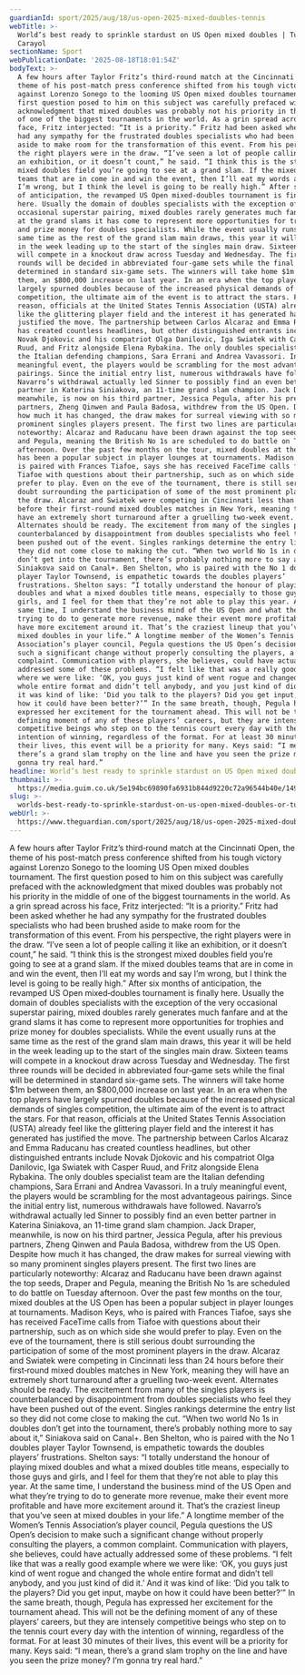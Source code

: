 ```yaml
---
guardianId: sport/2025/aug/18/us-open-2025-mixed-doubles-tennis
webTitle: >-
  World’s best ready to sprinkle stardust on US Open mixed doubles | Tumaini
  Carayol
sectionName: Sport
webPublicationDate: '2025-08-18T18:01:54Z'
bodyText: >-
  A few hours after Taylor Fritz’s third‑round match at the Cincinnati Open, the
  theme of his post-match press conference shifted from his tough victory
  against Lorenzo Sonego to the looming US Open mixed doubles tournament. The
  first question posed to him on this subject was carefully prefaced with the
  acknowledgment that mixed doubles was probably not his priority in the middle
  of one of the biggest tournaments in the world. As a grin spread across his
  face, Fritz interjected: “It is a priority.” Fritz had been asked whether he
  had any sympathy for the frustrated doubles specialists who had been brushed
  aside to make room for the transformation of this event. From his perspective,
  the right players were in the draw. “I’ve seen a lot of people calling it like
  an exhibition, or it doesn’t count,” he said. “I think this is the strongest
  mixed doubles field you’re going to see at a grand slam. If the mixed doubles
  teams that are in come in and win the event, then I’ll eat my words and say
  I’m wrong, but I think the level is going to be really high.” After six months
  of anticipation, the revamped US Open mixed‑doubles tournament is finally
  here. Usually the domain of doubles specialists with the exception of the very
  occasional superstar pairing, mixed doubles rarely generates much fanfare and
  at the grand slams it has come to represent more opportunities for trophies
  and prize money for doubles specialists. While the event usually runs at the
  same time as the rest of the grand slam main draws, this year it will be held
  in the week leading up to the start of the singles main draw. Sixteen teams
  will compete in a knockout draw across Tuesday and Wednesday. The first three
  rounds will be decided in abbreviated four‑game sets while the final will be
  determined in standard six-game sets. The winners will take home $1m between
  them, an $800,000 increase on last year. In an era when the top players have
  largely spurned doubles because of the increased physical demands of singles
  competition, the ultimate aim of the event is to attract the stars. For that
  reason, officials at the United States Tennis Association (USTA) already feel
  like the glittering player field and the interest it has generated has
  justified the move. The partnership between Carlos Alcaraz and Emma Raducanu
  has created countless headlines, but other distinguished entrants include
  Novak Djokovic and his compatriot Olga Danilovic, Iga Swiatek with Casper
  Ruud, and Fritz alongside Elena Rybakina. The only doubles specialist team are
  the Italian defending champions, Sara Errani and Andrea Vavassori. In a truly
  meaningful event, the players would be scrambling for the most advantageous
  pairings. Since the initial entry list, numerous withdrawals have followed.
  Navarro’s withdrawal actually led Sinner to possibly find an even better
  partner in Katerina Siniakova, an 11-time grand slam champion. Jack Draper,
  meanwhile, is now on his third partner, Jessica Pegula, after his previous
  partners, Zheng Qinwen and Paula Badosa, withdrew from the US Open. Despite
  how much it has changed, the draw makes for surreal viewing with so many
  prominent singles players present. The first two lines are particularly
  noteworthy: Alcaraz and Raducanu have been drawn against the top seeds, Draper
  and Pegula, meaning the British No 1s are scheduled to do battle on Tuesday
  afternoon. Over the past few months on the tour, mixed doubles at the US Open
  has been a popular subject in player lounges at tournaments. Madison Keys, who
  is paired with Frances Tiafoe, says she has received FaceTime calls from
  Tiafoe with questions about their partnership, such as on which side she would
  prefer to play. Even on the eve of the tournament, there is still serious
  doubt surrounding the participation of some of the most prominent players in
  the draw. Alcaraz and Swiatek were competing in Cincinnati less than 24 hours
  before their first‑round mixed doubles matches in New York, meaning they will
  have an extremely short turnaround after a gruelling two-week event.
  Alternates should be ready. The excitement from many of the singles players is
  counterbalanced by disappointment from doubles specialists who feel they have
  been pushed out of the event. Singles rankings determine the entry list so
  they did not come close to making the cut. “When two world No 1s in doubles
  don’t get into the tournament, there’s probably nothing more to say about it,”
  Siniakova said on Canal+. Ben Shelton, who is paired with the No 1 doubles
  player Taylor Townsend, is empathetic towards the doubles players’
  frustrations. Shelton says: “I totally understand the honour of playing mixed
  doubles and what a mixed doubles title means, especially to those guys and
  girls, and I feel for them that they’re not able to play this year. At the
  same time, I understand the business mind of the US Open and what they’re
  trying to do to generate more revenue, make their event more profitable and
  have more excitement around it. That’s the craziest lineup that you’ve seen at
  mixed doubles in your life.” A longtime member of the Women’s Tennis
  Association’s player council, Pegula questions the US Open’s decision to make
  such a significant change without properly consulting the players, a common
  complaint. Communication with players, she believes, could have actually
  addressed some of these problems. “I felt like that was a really good example
  where we were like: ‘OK, you guys just kind of went rogue and changed the
  whole entire format and didn’t tell anybody, and you just kind of did it.’ And
  it was kind of like: ‘Did you talk to the players? Did you get input, maybe on
  how it could have been better?’” In the same breath, though, Pegula has
  expressed her excitement for the tournament ahead. This will not be the
  defining moment of any of these players’ careers, but they are intensely
  competitive beings who step on to the tennis court every day with the
  intention of winning, regardless of the format. For at least 30 minutes of
  their lives, this event will be a priority for many. Keys said: “I mean,
  there’s a grand slam trophy on the line and have you seen the prize money? I’m
  gonna try real hard.”
headline: World’s best ready to sprinkle stardust on US Open mixed doubles
thumbnail: >-
  https://media.guim.co.uk/5e194bc69890fa6931b844d9220c72a96544b40e/149_0_3638_2911/500.jpg
slug: >-
  worlds-best-ready-to-sprinkle-stardust-on-us-open-mixed-doubles-or-tumaini-carayol
webUrl: >-
  https://www.theguardian.com/sport/2025/aug/18/us-open-2025-mixed-doubles-tennis
---
```

A few hours after Taylor Fritz’s third‑round match at the Cincinnati Open, the theme of his post-match press conference shifted from his tough victory against Lorenzo Sonego to the looming US Open mixed doubles tournament. The first question posed to him on this subject was carefully prefaced with the acknowledgment that mixed doubles was probably not his priority in the middle of one of the biggest tournaments in the world. As a grin spread across his face, Fritz interjected: “It is a priority.” Fritz had been asked whether he had any sympathy for the frustrated doubles specialists who had been brushed aside to make room for the transformation of this event. From his perspective, the right players were in the draw. “I’ve seen a lot of people calling it like an exhibition, or it doesn’t count,” he said. “I think this is the strongest mixed doubles field you’re going to see at a grand slam. If the mixed doubles teams that are in come in and win the event, then I’ll eat my words and say I’m wrong, but I think the level is going to be really high.” After six months of anticipation, the revamped US Open mixed‑doubles tournament is finally here. Usually the domain of doubles specialists with the exception of the very occasional superstar pairing, mixed doubles rarely generates much fanfare and at the grand slams it has come to represent more opportunities for trophies and prize money for doubles specialists. While the event usually runs at the same time as the rest of the grand slam main draws, this year it will be held in the week leading up to the start of the singles main draw. Sixteen teams will compete in a knockout draw across Tuesday and Wednesday. The first three rounds will be decided in abbreviated four‑game sets while the final will be determined in standard six-game sets. The winners will take home $1m between them, an $800,000 increase on last year. In an era when the top players have largely spurned doubles because of the increased physical demands of singles competition, the ultimate aim of the event is to attract the stars. For that reason, officials at the United States Tennis Association (USTA) already feel like the glittering player field and the interest it has generated has justified the move. The partnership between Carlos Alcaraz and Emma Raducanu has created countless headlines, but other distinguished entrants include Novak Djokovic and his compatriot Olga Danilovic, Iga Swiatek with Casper Ruud, and Fritz alongside Elena Rybakina. The only doubles specialist team are the Italian defending champions, Sara Errani and Andrea Vavassori. In a truly meaningful event, the players would be scrambling for the most advantageous pairings. Since the initial entry list, numerous withdrawals have followed. Navarro’s withdrawal actually led Sinner to possibly find an even better partner in Katerina Siniakova, an 11-time grand slam champion. Jack Draper, meanwhile, is now on his third partner, Jessica Pegula, after his previous partners, Zheng Qinwen and Paula Badosa, withdrew from the US Open. Despite how much it has changed, the draw makes for surreal viewing with so many prominent singles players present. The first two lines are particularly noteworthy: Alcaraz and Raducanu have been drawn against the top seeds, Draper and Pegula, meaning the British No 1s are scheduled to do battle on Tuesday afternoon. Over the past few months on the tour, mixed doubles at the US Open has been a popular subject in player lounges at tournaments. Madison Keys, who is paired with Frances Tiafoe, says she has received FaceTime calls from Tiafoe with questions about their partnership, such as on which side she would prefer to play. Even on the eve of the tournament, there is still serious doubt surrounding the participation of some of the most prominent players in the draw. Alcaraz and Swiatek were competing in Cincinnati less than 24 hours before their first‑round mixed doubles matches in New York, meaning they will have an extremely short turnaround after a gruelling two-week event. Alternates should be ready. The excitement from many of the singles players is counterbalanced by disappointment from doubles specialists who feel they have been pushed out of the event. Singles rankings determine the entry list so they did not come close to making the cut. “When two world No 1s in doubles don’t get into the tournament, there’s probably nothing more to say about it,” Siniakova said on Canal+. Ben Shelton, who is paired with the No 1 doubles player Taylor Townsend, is empathetic towards the doubles players’ frustrations. Shelton says: “I totally understand the honour of playing mixed doubles and what a mixed doubles title means, especially to those guys and girls, and I feel for them that they’re not able to play this year. At the same time, I understand the business mind of the US Open and what they’re trying to do to generate more revenue, make their event more profitable and have more excitement around it. That’s the craziest lineup that you’ve seen at mixed doubles in your life.” A longtime member of the Women’s Tennis Association’s player council, Pegula questions the US Open’s decision to make such a significant change without properly consulting the players, a common complaint. Communication with players, she believes, could have actually addressed some of these problems. “I felt like that was a really good example where we were like: ‘OK, you guys just kind of went rogue and changed the whole entire format and didn’t tell anybody, and you just kind of did it.’ And it was kind of like: ‘Did you talk to the players? Did you get input, maybe on how it could have been better?’” In the same breath, though, Pegula has expressed her excitement for the tournament ahead. This will not be the defining moment of any of these players’ careers, but they are intensely competitive beings who step on to the tennis court every day with the intention of winning, regardless of the format. For at least 30 minutes of their lives, this event will be a priority for many. Keys said: “I mean, there’s a grand slam trophy on the line and have you seen the prize money? I’m gonna try real hard.”
